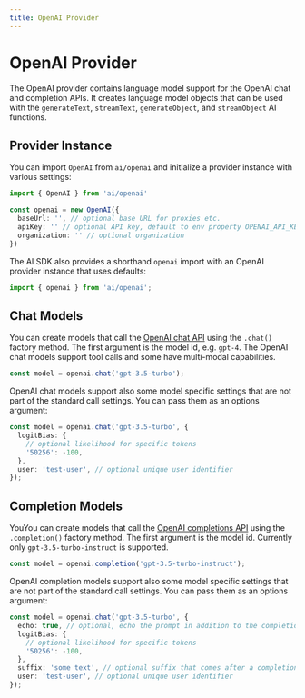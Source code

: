 ```yaml
---
title: OpenAI Provider
---
```



# OpenAI Provider

The OpenAI provider contains language model support for the OpenAI chat and completion APIs.
It creates language model objects that can be used with the `generateText`, `streamText`, `generateObject`, and `streamObject` AI functions.

## Provider Instance

You can import `OpenAI` from `ai/openai` and initialize a provider instance with various settings:

```ts
import { OpenAI } from 'ai/openai'

const openai = new OpenAI({
  baseUrl: '', // optional base URL for proxies etc.
  apiKey: '' // optional API key, default to env property OPENAI_API_KEY
  organization: '' // optional organization
})
```

The AI SDK also provides a shorthand `openai` import with an OpenAI provider instance that uses defaults:

```ts
import { openai } from 'ai/openai';
```

## Chat Models

You can create models that call the [OpenAI chat API](https://platform.openai.com/docs/api-reference/chat) using the `.chat()` factory method.
The first argument is the model id, e.g. `gpt-4`.
The OpenAI chat models support tool calls and some have multi-modal capabilities.

```ts
const model = openai.chat('gpt-3.5-turbo');
```

OpenAI chat models support also some model specific settings that are not part of the standard call settings.
You can pass them as an options argument:

```ts
const model = openai.chat('gpt-3.5-turbo', {
  logitBias: {
    // optional likelihood for specific tokens
    '50256': -100,
  },
  user: 'test-user', // optional unique user identifier
});
```

## Completion Models

YouYou can create models that call the [OpenAI completions API](https://platform.openai.com/docs/api-reference/completions) using the `.completion()` factory method.
The first argument is the model id.
Currently only `gpt-3.5-turbo-instruct` is supported.

```ts
const model = openai.completion('gpt-3.5-turbo-instruct');
```

OpenAI completion models support also some model specific settings that are not part of the standard call settings.
You can pass them as an options argument:

```ts
const model = openai.chat('gpt-3.5-turbo', {
  echo: true, // optional, echo the prompt in addition to the completion
  logitBias: {
    // optional likelihood for specific tokens
    '50256': -100,
  },
  suffix: 'some text', // optional suffix that comes after a completion of inserted text
  user: 'test-user', // optional unique user identifier
});
```
